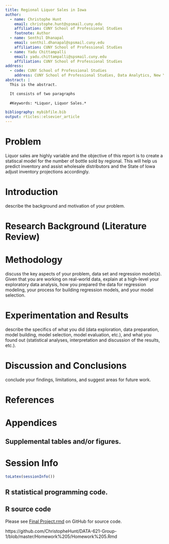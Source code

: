 ```yaml
---
title: Regional Liquor Sales in Iowa
author:
  - name: Christophe Hunt
    email: christophe.hunt@spsmail.cuny.edu
    affiliation: CUNY School of Professional Studies
    footnote: Author
  - name: Senthil Dhanapal
    email: senthil.dhanapal@spsmail.cuny.edu
    affiliation: CUNY School of Professional Studies
  - name: Yadu Chittampalli
    email: yadu.chittampalli@spsmail.cuny.edu
    affiliation: CUNY School of Professional Studies
address:
  - code: CUNY School of Professional Studies
    address: CUNY School of Professional Studies, Data Analytics, New York, NY
abstract: |
  This is the abstract.

  It consists of two paragraphs
  
  #Keywords: *Liquor, Liquor Sales.*

bibliography: mybibfile.bib
output: rticles::elsevier_article
---
```


Problem
=================

Liquor sales are highly variable and the objective of this report is to create a statiscal model for the number of bottle sold by regional. This will help us predict inventory and assist wholesale distributors and the State of Iowa adjust inventory projections accordingly. 


Introduction
=================
describe the background and motivation of your problem.


Research Background (Literature Review)
=================


Methodology
================

discuss the key aspects of your problem, data set and regression model(s). Given that you
are working on real-world data, explain at a high-level your exploratory data analysis, how you prepared
the data for regression modeling, your process for building regression models, and your model selection.

Experimentation and Results
==========================

describe the specifics of what you did (data exploration, data preparation,
model building, model selection, model evaluation, etc.), and what you found out (statistical analyses,
interpretation and discussion of the results, etc.).

Discussion and Conclusions
==========================
conclude your findings, limitations, and suggest areas for future work.



References {#references .unnumbered}
==========

Appendices
=============

## Supplemental tables and/or figures.

# Session Info

```r
toLatex(sessionInfo())
```

## R statistical programming code.

## R source code

Please see [Final Project.rmd](https://github.com/ChristopheHunt/DATA-621-Group-1/blob/master/Homework%205/Homework%205.Rmd) on GitHub for source code.   

https://github.com/ChristopheHunt/DATA-621-Group-1/blob/master/Homework%205/Homework%205.Rmd
